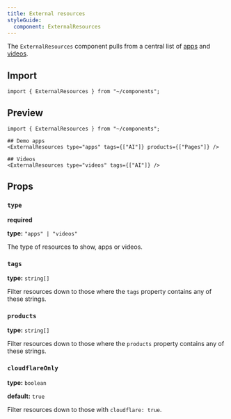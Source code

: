 ```yaml
---
title: External resources
styleGuide:
  component: ExternalResources
---
```


The `ExternalResources` component pulls from a central list of [apps](https://github.com/cloudflare/cloudflare-docs/blob/production/src/content/apps/index.yaml) and [videos](https://github.com/cloudflare/cloudflare-docs/blob/production/src/content/videos/index.yaml).

## Import

```mdx
import { ExternalResources } from "~/components";
```

## Preview

```mdx live
import { ExternalResources } from "~/components";

## Demo apps
<ExternalResources type="apps" tags={["AI"]} products={["Pages"]} />

## Videos
<ExternalResources type="videos" tags={["AI"]} />
```

## Props

### `type`

**required**

**type:** `"apps" | "videos"`

The type of resources to show, apps or videos.

### `tags`

**type:** `string[]`

Filter resources down to those where the `tags` property contains any of these strings.

### `products`

**type:** `string[]`

Filter resources down to those where the `products` property contains any of these strings.

### `cloudflareOnly`

**type:** `boolean`

**default:** `true`

Filter resources down to those with `cloudflare: true`.
